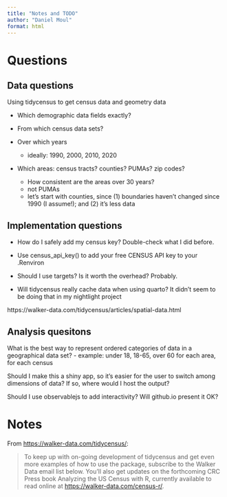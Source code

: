 ```yaml
---
title: "Notes and TODO"
author: "Daniel Moul"
format: html
---
```


# Questions

## Data questions

Using tidycensus to get census data and geometry data

* Which demographic data fields exactly?

* From which census data sets?

* Over which years
  - ideally: 1990, 2000, 2010, 2020

* Which areas: census tracts? counties? PUMAs? zip codes?
  - How consistent are the areas over 30 years?
  - not PUMAs
  - let's start with counties, since (1) boundaries haven't changed since 1990 (I assume!); and (2) it's less data


## Implementation questions

* How do I safely add my census key? Double-check what I did before.
 -  Use census_api_key() to add your free CENSUS API key to your .Renviron

* Should I use targets? Is it worth the overhead? Probably.

* Will tidycensus really cache data when using quarto? It didn't seem to be doing that in my nightlight project

https://walker-data.com/tidycensus/articles/spatial-data.html



## Analysis quesitons

What is the best way to represent ordered categories of data in a geographical data set?
  - example: under 18, 18-65, over 60 for each area, for each census
  
Should I make this a shiny app, so it's easier for the user to switch among dimensions of data? If so, where would I host the output?

Should I use observablejs to add interactivity? Will github.io present it OK?


# Notes

From <https://walker-data.com/tidycensus/>:

> To keep up with on-going development of tidycensus and get even more examples of how to use the package, subscribe to the Walker Data email list below. You’ll also get updates on the forthcoming CRC Press book Analyzing the US Census with R, currently available to read online at <https://walker-data.com/census-r/>.






